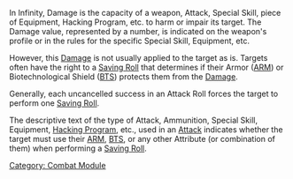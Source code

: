 {{section-combat-module}}


In Infinity, Damage is the capacity of a weapon, Attack, Special Skill, piece of Equipment, Hacking Program, etc. to harm or impair its target. The Damage value, represented by a number, is indicated on the weapon's profile or in the rules for the specific Special Skill, Equipment, etc.

However, this [[Damage]] is not usually applied to the target as is. Targets often have the right to a [[Saving Roll]] that determines if their Armor ([[ARM]]) or Biotechnological Shield ([[BTS]]) protects them from the [[Damage]]. 

Generally, each uncancelled success in an Attack Roll forces the target to perform one [[Saving Roll]]. 

The descriptive text of the type of Attack, Ammunition, Special Skill, Equipment, [[Hacking Program]], etc., used in an [[Attack]] indicates whether the target must use their [[ARM]], [[BTS]], or any other Attribute (or combination of them) when performing a [[Saving Roll]].






[[Category: Combat Module]]